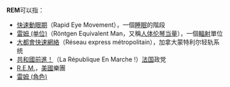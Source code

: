 '''REM'''可以指：
*[[快速動眼期|快速動眼期]]（Rapid Eye Movement），一個[[睡眠|睡眠]]的階段
*[[雷姆_(单位)|雷姆 (单位)]]（Röntgen Equivalent Man，又稱[[人体伦琴当量|人体伦琴当量]]），一個[[輻射|輻射]]單位
*[[大都會快速網絡|大都會快速網絡]]（Réseau express métropolitain），加拿大蒙特利尔轻轨系统
*[[共和國前進！|共和國前進！]]（La République En Marche !）[[法国|法国]]政党
*[[R.E.M.|R.E.M.]]，[[美國|美國]]樂團
*[[雷姆_(角色)|雷姆 (角色)]]
{{disambig|cat=三字拉丁字母縮寫消歧義}}